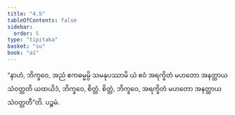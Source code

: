 ```yaml
---
title: "4.5"
tableOfContents: false
sidebar:
  order: 5
type: "tipitaka"
basket: "su"
book: "a1"
---
```



<DynamicBreadcrumb />

<Division number="35" book="a1" e="ch" v="15" p="6">

<Paragraph number="74" book="a1">
“နာဟံ, ဘိက္ခဝေ, အညံ ဧကဓမ္မမ္ပိ သမနုပဿာမိ ယံ ဧဝံ အရက္ခိတံ မဟတော အနတ္ထာယ သံဝတ္တတိ ယထယိဒံ, ဘိက္ခဝေ, စိတ္တံ. စိတ္တံ, ဘိက္ခဝေ, အရက္ခိတံ မဟတော အနတ္ထာယ သံဝတ္တတီ”တိ.

</Paragraph>
</Division>

<Paragraph number="75" type="center" book="a1">
ပဉ္စမံ.
</Paragraph>